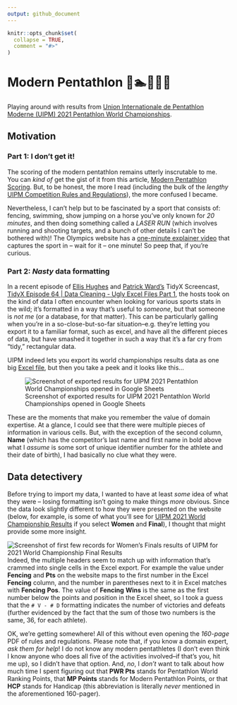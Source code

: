 ```yaml
---
output: github_document
---
```


<!-- README.md is generated from README.Rmd. Please edit that file -->

```r
knitr::opts_chunk$set(
  collapse = TRUE,
  comment = "#>"
)
```

# Modern Pentathlon  🤺🏊️🏇🏃️🔫

Playing around with results from [Union Internationale de Pentathlon Moderne (UIPM) 2021 Pentathlon World Championships](https://www.uipmworld.org/event/uipm-2021-pentathlon-world-championships).

## Motivation

### Part 1: I don't get it!

The scoring of the modern pentathlon remains utterly inscrutable to me. You can _kind of_ get the gist of it from this article, [Modern Pentathlon Scoring](https://www.realbuzz.com/articles-interests/sports-activities/article/modern-pentathlon-scoring/). But, to be honest, the more I read (including the bulk of the _lengthy_ [UIPM Competition Rules and Regulations](https://www.uipmworld.org/sites/default/files/uipm_comp_rules_and_reg_2017_a5.pdf)), the more confused I became.

Nevertheless, I can't help but to be fascinated by a sport that consists of: fencing, swimming, show jumping on a horse you've only known for _20 minutes_, and then doing something called a _LASER RUN_ (which involves running and shooting targets, and a bunch of other details I can't be bothered with)! The Olympics website has a [one-minute explainer video](https://olympics.com/tokyo-2020/en/sports/modern-pentathlon/) that captures the sport in -- wait for it -- one minute! So peep that, if you're curious.

### Part 2: _Nasty_ data formatting

In a recent episode of [Ellis Hughes](https://twitter.com/ellis_hughes) and [Patrick Ward's](https://twitter.com/OSPpatrick) TidyX Screencast, [TidyX Episode 64 | Data Cleaning - Ugly Excel Files Part 1](https://youtu.be/R8LK1SNH9p0), the hosts took on the kind of data I often encounter when looking for various sports stats in the wild; it's formatted in a way that's useful to _someone_, but that someone is _not me_ (or a database, for that matter).
This can be particularly galling when you're in a so-close-but-so-far situation--e.g. they're letting you export it to a familiar format, such as excel, and have all the different pieces of data, but have smashed it together in such a way that it's a far cry from "tidy," rectangular data.

UIPM indeed lets you export its world championships results data as one big [Excel file](https://www.uipmworld.org/event/uipm-2021-pentathlon-world-championships), but then you take a peek and it looks like this…

![Screenshot of exported results for UIPM 2021 Pentathlon World Championships opened in Google Sheets](https://i.imgur.com/hmjc8nU.png)

These are the moments that make you remember the value of domain expertise. At a glance, I could see that there were multiple pieces of information in various cells. But, with the exception of the second column, **Name** (which has the competitor's last name and first name in bold above what I _assume_ is some sort of unique identifier number for the athlete and their date of birth), I had basically no clue what they were. 

## Data detectivery

Before trying to import my data, I wanted to have at least _some_ idea of what they were -- losing formatting isn't going to make things _more_ obvious. Since the data look slightly different to how they were presented on the website (below, for example, is some of what you'll see for [UIPM 2021 World Championship Results](https://www.uipmworld.org/event/uipm-2021-pentathlon-world-championships) if you select **Women** and **Final**), I thought that might provide some more insight.

![Screenshot of first few records for Women's Finals results of UIPM for 2021 World Championship Final Results](https://i.imgur.com/qWgpF0m.png)
Indeed, the multiple headers seem to match up with information that's crammed into single cells in the Excel export. For example the value under **Fencing** and **Pts** on the website maps to the first number in the Excel **Fencing** column, and the number in parentheses next to it in Excel matches with **Fencing** **Pos**. The value of **Fencing** **Wins** is the same as the first number below the points and position in the Excel sheet, so I took a guess that the `# V - # D` formatting indicates the number of victories and defeats (further evidenced by the fact that the sum of those two numbers is the same, 36, for each athlete).

OK, we're getting somewhere! All of this without even opening the _160-page_ PDF of rules and regulations. Please note that, if you know a domain expert, _ask them for help_! I do not know any modern pentathletes (I don't even think I know anyone who does all five of the activities involved--if that's you, hit me up), so I didn't have that option. And, _no_, I _don't_ want to talk about how much time I spent figuring out that **PWR Pts** stands for Pentathlon World Ranking Points, that **MP Points** stands for Modern Pentathlon Points, or that **HCP** stands for Handicap (this abbreviation is literally _never_ mentioned in the aforementioned 160-pager).
